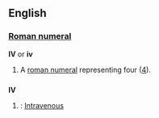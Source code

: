 ==English==

===[[Roman numeral]]===
'''IV''' or '''iv'''
#A [[roman numeral]] representing four ([[four|4]]).

==={{Initialism}}===
'''IV'''
# {{cattag|Medical}}: [[Intravenous]]